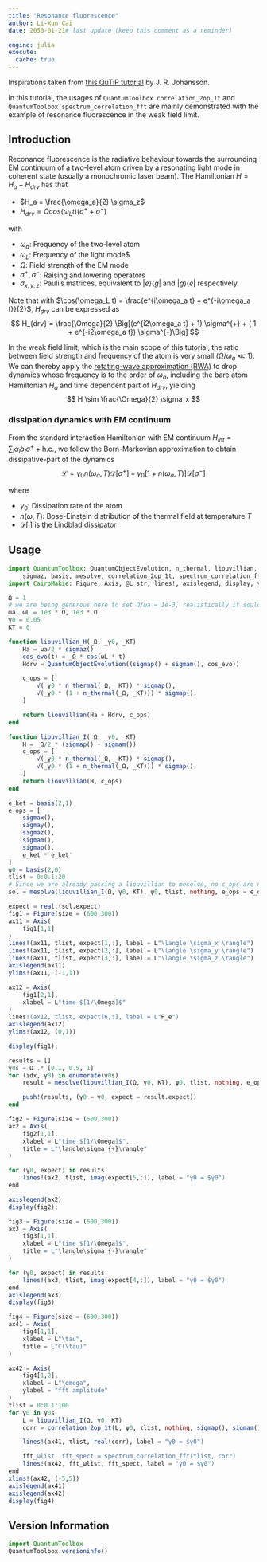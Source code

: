 ```yaml
---
title: "Resonance fluorescence"
author: Li-Xun Cai
date: 2050-01-21# last update (keep this comment as a reminder)

engine: julia
execute:
  cache: true
---
```


Inspirations taken from [this QuTiP tutorial](https://nbviewer.org/urls/qutip.org/qutip-tutorials/tutorials-v5/lectures/Lecture-13-Resonance-flourescence.ipynb) by J. R. Johansson.

In this tutorial, the usages of `QuantumToolbox.correlation_2op_1t` and `QuantumToolbox.spectrum_correlation_fft` are mainly demonstrated with the example of resonance fluorescence in the weak field limit.

## Introduction

Reconance fluorescence is the radiative behaviour towards the surrounding EM continuum of a two-level atom driven by a resonating light mode in coherent state (usually a monochromic laser beam). The Hamiltonian $H = H_a + H_{drv}$ has that

- $H_a = \frac{\omega_a}{2} \sigma_z$
- $H_{drv} = \Omega cos(\omega_L t) (\sigma^{+} + \sigma^{-})$
  
with 

- $\omega_a$: Frequency of the two-level atom
- $\omega_L$: Frequency of the light mode$
- $\Omega$: Field strength of the EM mode
- $\sigma^{+}, \sigma^{-}$: Raising and lowering operators
- $\sigma_{x,y,z}$: Pauli's matrices, equivalent to $|e\rangle\langle g|$ and $|g\rangle\langle e|$ respectively

Note that with $\cos(\omega_L t) = \frac{e^{i\omega_a t} + e^{-i\omega_a t}}{2}$, $H_{drv}$ can be expressed as 
$$
H_{drv} = \frac{\Omega}{2} \Big[(e^{i2\omega_a t} + 1) \sigma^{+} + ( 1 + e^{-i2\omega_a t}) \sigma^{-}\Big]
$$

In the weak field limit, which is the main scope of this tutorial, the ratio between field strength and frequency of the atom is very small ($\Omega/\omega_a \ll 1$). We can thereby apply the [rotating-wave approximation (RWA)](https://en.wikipedia.org/wiki/Rotating-wave_approximation) to drop dynamics whose frequency is to the order of $\omega_a$, including the bare atom Hamiltonian $H_a$ and time dependent part of $H_{drv}$, yielding
$$
H \sim \frac{\Omega}{2} \sigma_x 
$$

### dissipation dynamics with EM continuum

From the standard interaction Hamiltonian with EM continuum $H_{int} = \sum_l \alpha_l b_l \sigma^{+} + \text{h.c.}$, we follow the Born-Markovian approximation to obtain dissipative-part of the dynamics
$$
\mathcal{L} = \gamma_0 n(\omega_a, T) \mathcal{D}[\sigma^{+}] + \gamma_0 [1 + n(\omega_a, T)] \mathcal{D}[\sigma^{-}]
$$

where

- $\gamma_0$: Dissipation rate of the atom
- $n(\omega, T)$: Bose-Einstein distribution of the thermal field at temperature $T$
- $\mathcal{D}[\cdot]$ is the [Lindblad dissipator](https://en.wikipedia.org/wiki/Lindbladian)

## Usage


```julia
import QuantumToolbox: QuantumObjectEvolution, n_thermal, liouvillian, sigmap, sigmam, sigmax, sigmay,
    sigmaz, basis, mesolve, correlation_2op_1t, spectrum_correlation_fft
import CairoMakie: Figure, Axis, @L_str, lines!, axislegend, display, ylims!, xlims!
```

```julia
Ω = 1
# we are being generous here to set Ω/ωa = 1e-3, realistically it sould be way smaller despite strong driving
ωa, ωL = 1e3 * Ω, 1e3 * Ω 
γ0 = 0.05
KT = 0
```

```julia
function liouvillian_H(_Ω, _γ0, _KT)
    Ha = ωa/2 * sigmaz()
    cos_evo(t) = _Ω * cos(ωL * t)
    Hdrv = QuantumObjectEvolution((sigmap() + sigmam(), cos_evo))

    c_ops = [
        √(_γ0 * n_thermal(_Ω, _KT)) * sigmap(),
        √(_γ0 * (1 + n_thermal(_Ω, _KT))) * sigmap(),
    ]

    return liouvillian(Ha + Hdrv, c_ops)
end

function liouvillian_I(_Ω, _γ0, _KT)
    H = _Ω/2 * (sigmap() + sigmam())
    c_ops = [
        √(_γ0 * n_thermal(_Ω, _KT)) * sigmap(),
        √(_γ0 * (1 + n_thermal(_Ω, _KT))) * sigmap(),
    ]
    return liouvillian(H, c_ops)
end
```

```julia
e_ket = basis(2,1)
e_ops = [
    sigmax(),
    sigmay(),
    sigmaz(),
    sigmam(),
    sigmap(),
    e_ket * e_ket'
]
ψ0 = basis(2,0)
tlist = 0:0.1:20
# Since we are already passing a liouvillian to mesolve, no c_ops are needed hence the `nothing`
sol = mesolve(liouvillian_I(Ω, γ0, KT), ψ0, tlist, nothing, e_ops = e_ops)
```

```julia
expect = real.(sol.expect)
fig1 = Figure(size = (600,300))
ax11 = Axis(
    fig1[1,1]
)
lines!(ax11, tlist, expect[1,:], label = L"\langle \sigma_x \rangle")
lines!(ax11, tlist, expect[2,:], label = L"\langle \sigma_y \rangle")
lines!(ax11, tlist, expect[3,:], label = L"\langle \sigma_z \rangle")
axislegend(ax11)
ylims!(ax11, (-1,1))

ax12 = Axis(
    fig1[2,1],
    xlabel = L"time $[1/\Omega]$"
)
lines!(ax12, tlist, expect[6,:], label = L"P_e")
axislegend(ax12)
ylims!(ax12, (0,1))

display(fig1);
```

```julia
results = []
γ0s = Ω .* [0.1, 0.5, 1]
for (idx, γ0) in enumerate(γ0s)
    result = mesolve(liouvillian_I(Ω, γ0, KT), ψ0, tlist, nothing, e_ops = e_ops)

    push!(results, (γ0 = γ0, expect = result.expect))
end
```

```julia
fig2 = Figure(size = (600,300))
ax2 = Axis(
    fig2[1,1],
    xlabel = L"time $[1/\Omega]$",
    title = L"\langle\sigma_{+}\rangle"
)

for (γ0, expect) in results
    lines!(ax2, tlist, imag(expect[5,:]), label = "γ0 = $γ0")
end

axislegend(ax2)
display(fig2);
```

```julia
fig3 = Figure(size = (600,300))
ax3 = Axis(
    fig3[1,1],
    xlabel = L"time $[1/\Omega]$",
    title = L"\langle\sigma_{-}\rangle"
)

for (γ0, expect) in results
    lines!(ax3, tlist, imag(expect[4,:]), label = "γ0 = $γ0")
end
axislegend(ax3)
display(fig3)
```

```julia
fig4 = Figure(size = (600,300))
ax41 = Axis(
    fig4[1,1],
    xlabel = L"\tau",
    title = L"C(\tau)"
)

ax42 = Axis(
    fig4[1,2],
    xlabel = L"\omega",
    ylabel = "fft amplitude"
)
τlist = 0:0.1:100
for γ0 in γ0s
    L = liouvillian_I(Ω, γ0, KT)    
    corr = correlation_2op_1t(L, ψ0, τlist, nothing, sigmap(), sigmam())

    lines!(ax41, τlist, real(corr), label = "γ0 = $γ0")

    fft_ωlist, fft_spect = spectrum_correlation_fft(τlist, corr)
    lines!(ax42, fft_ωlist, fft_spect, label = "γ0 = $γ0")
end
xlims!(ax42, (-5,5))
axislegend(ax41)
axislegend(ax42)
display(fig4)
```

<!-- ```{julia}
ωlist = -5:0.05:5
fig5 = Figure(size = (600,300))
ax5 = Axis(
    fig5[1,1],
    xlabel = L"\omega",
    ylabel = "spectrum amplitude"
)


for γ0 in γ0s
    L = liouvillian_I(Ω, γ0, KT)
    spect = spectrum(L, ωlist, nothing, sigmap(), sigmam())
    println(typeof(spect))
    lines!(ax5, ωlist, real(spect), label = "γ0 = $γ0")
end
axislegend(ax5)
display(fig5)
``` -->

## Version Information
```julia
import QuantumToolbox
QuantumToolbox.versioninfo()
```
